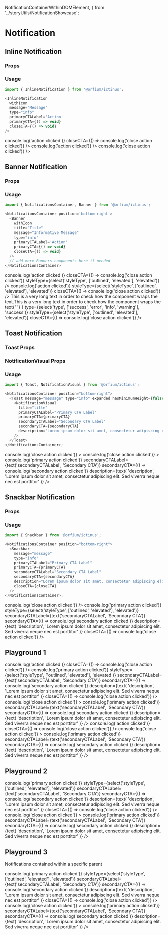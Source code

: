   NotificationContainerWithinDOMElement,
} from '../storyUtils/NotificationShowcase';

<Meta title="Design System/Notification" component={InlineNotification} />

# Notification

## Inline Notification

### Props

<Props of={InlineNotification} />

### Usage

```js
import { InlineNotification } from '@orfium/ictinus';

<InlineNotification
  withIcon
  message="Message"
  type="info"
  primaryCTALabel='Action'
  primaryCTA={() => void}
  closeCTA={() => void}
/>
```

<Preview>
  <Story
    name="Inline Notification"
    parameters={{
      decorators: [withKnobs],
    }}
  >
    <Stack>
      <PresentComponent name="" width={768}>
        <InlineNotification
          withIcon={boolean('withIcon', true)}
          styleType={select('styleType', ['outlined', 'elevated'], 'elevated')}
          message={text('message', 'Informative Message')}
          type={select('type', ['success', 'error', 'info', 'warning'], 'success')}
        />
      </PresentComponent>
      <PresentComponent name="" width={768}>
        <InlineNotification
          withIcon={boolean('withIcon', true)}
          message={text('message', 'Informative Message')}
          type={select('type', ['success', 'error', 'info', 'warning'], 'success')}
          styleType={select('styleType', ['outlined', 'elevated'], 'elevated')}
          primaryCTALabel={text('primaryCTALabel', 'Action')}
          primaryCTA={() => console.log('action clicked')}
          closeCTA={() => console.log('close action clicked')}
        />
      </PresentComponent>
      <PresentComponent name="" width={768}>
        <InlineNotification
          withIcon={boolean('withIcon', true)}
          message={text('message', 'Informative Message')}
          styleType={select('styleType', ['outlined', 'elevated'], 'elevated')}
          type={select('type', ['success', 'error', 'info', 'warning'], 'success')}
          primaryCTALabel={text('primaryCTALabel', 'Action')}
          primaryCTA={() => console.log('action clicked')}
        />
      </PresentComponent>
      <PresentComponent name="" width={768}>
        <InlineNotification
          withIcon={boolean('withIcon', true)}
          message={text('message', 'Informative Message')}
          type={select('type', ['success', 'error', 'info', 'warning'], 'success')}
          styleType={select('styleType', ['outlined', 'elevated'], 'elevated')}
          closeCTA={() => console.log('close action clicked')}
        />
      </PresentComponent>
    </Stack>
  </Story>
</Preview>

## Banner Notification

### Props

<Props of={Banner} />

### Usage

```js
import { NotificationsContainer, Banner } from '@orfium/ictinus';

<NotificationsContainer position='bottom-right'>
  <Banner
    withIcon
    title="Title"
    message="Informative Message"
    type="info"
    primaryCTALabel='Action'
    primaryCTA={() => void}
    closeCTA={() => void}
  />
  // add more Banners components here if needed
</NotificationsContainer>
```

<Preview>
  <Story name="Banner Notification" parameters={{ decorators: [withKnobs] }}>
    <PresentComponent name="" width={1024}>
      <NotificationShowcase>
        <NotificationsContainer
          position={select(
            'position',
            ['top-right', 'top-left', 'bottom-left', 'bottom-right'],
            'bottom-right'
          )}
        >
          <Banner
            withIcon={boolean('icon', true)}
            title={text('title', 'This is the heading:')}
            message={text('message', 'This is the info')}
            type={select('type', ['success', 'error', 'info', 'warning'], 'success')}
            primaryCTALabel={text('primaryCTALabel', 'Action')}
            primaryCTA={() => console.log('action clicked')}
            closeCTA={() => console.log('close action clicked')}
            styleType={select('styleType', ['outlined', 'elevated'], 'elevated')}
          />
          <Banner
            withIcon={boolean('icon', true)}
            title={text('title', 'This is the heading:')}
            message={text('message', 'This is the info')}
            type={select('type', ['success', 'error', 'info', 'warning'], 'success')}
            primaryCTALabel={text('primaryCTALabel', 'Action')}
            primaryCTA={() => console.log('action clicked')}
            styleType={select('styleType', ['outlined', 'elevated'], 'elevated')}
            closeCTA={() => console.log('close action clicked')}
          />
          <Banner
            withIcon={boolean('icon', true)}
            message={
              <div style={{ maxWidth: '404px' }}>
                This is a very long text in order to check how the component wraps the text.This is
                a very long text in order to check how the component wraps the text{' '}
              </div>
            }
            type={select('type', ['success', 'error', 'info', 'warning'], 'success')}
            styleType={select('styleType', ['outlined', 'elevated'], 'elevated')}
            closeCTA={() => console.log('close action clicked')}
          />
        </NotificationsContainer>
      </NotificationShowcase>
    </PresentComponent>
  </Story>
</Preview>

## Toast Notification

### Toast Props

<Props of={Toast} />

### NotificationVisual Props

<Props of={NotificationVisual} />

### Usage

```js
import { Toast, NotificationVisual } from '@orfium/ictinus';

<NotificationsContainer position="bottom-right">
  <Toast message="message" type="info" expanded hasMinimumHeight={false} closeCTA={closeCTA}>
    <NotificationVisual
      title="title"
      primaryCTALabel="Primary CTA Label"
      primaryCTA={primaryCTA}
      secondaryCTALabel="Secondary CTA Label"
      secondaryCTA={secondaryCTA}
      description="Lorem ipsum dolor sit amet, consectetur adipiscing elit. Sed viverra neque nec est porttitor"
    />
  </Toast>
</NotificationsContainer>;
```

<Preview>
  <Story name="Toast Notification" parameters={{ decorators: [withKnobs] }}>
    <PresentComponent name="" width={768}>
      <NotificationShowcase>
        <NotificationsContainer
          position={select(
            'position',
            ['top-right', 'top-left', 'bottom-left', 'bottom-right'],
            'bottom-right'
          )}
        >
          <Toast
            message={text('message', 'Informative Message')}
            type={select('type', ['success', 'error', 'info', 'warning'], 'success')}
            expanded
            hasMinimumHeight={false}
            styleType={select('styleType', ['outlined', 'elevated'], 'elevated')}
            closeCTA={() => console.log('close action clicked')}
          >
            <NotificationVisual
              title={text('title', 'Message heading')}
              description={text(
                'description',
                'Lorem ipsum dolor sit amet, consectetur adipiscing elit. Sed viverra neque nec est porttitor'
              )}
            />
          </Toast>
          <Toast
            message={text('message', 'Informative Message')}
            type={select('type', ['success', 'error', 'info', 'warning'], 'success')}
            expanded
            hasMinimumHeight={false}
            styleType={select('styleType', ['outlined', 'elevated'], 'elevated')}
            closeCTA={() => console.log('close action clicked')}
          >
            <NotificationVisual
              title={text('title', 'Message heading')}
              primaryCTALabel={text('primaryCTALabel', 'Primary CTA')}
              primaryCTA={() => console.log('primary action clicked')}
              secondaryCTALabel={text('secondaryCTALabel', 'Secondary CTA')}
              secondaryCTA={() => console.log('secondary action clicked')}
              description={text(
                'description',
                'Lorem ipsum dolor sit amet, consectetur adipiscing elit. Sed viverra neque nec est porttitor'
              )}
            />
          </Toast>
        </NotificationsContainer>
      </NotificationShowcase>
    </PresentComponent>
  </Story>
</Preview>

## Snackbar Notification

### Props

<Props of={Snackbar} />

### Usage

```js
import { Snackbar } from '@orfium/ictinus';

<NotificationsContainer position="bottom-right">
  <Snackbar
    message="message"
    type="info"
    primaryCTALabel="Primary CTA Label"
    primaryCTA={primaryCTA}
    secondaryCTALabel="Secondary CTA Label"
    secondaryCTA={secondaryCTA}
    description="Lorem ipsum dolor sit amet, consectetur adipiscing elit. Sed viverra neque nec est porttitor"
    closeCTA={closeCTA}
  />
</NotificationsContainer>;
```

<Preview>
  <Story name="Snackbar Notification" parameters={{ decorators: [withKnobs] }}>
    <PresentComponent name="" width={768}>
      <NotificationShowcase>
        <NotificationsContainer
          position={select(
            'position',
            ['top-right', 'top-left', 'bottom-left', 'bottom-right'],
            'bottom-right'
          )}
        >
          <Snackbar
            message={text('message', 'This is the info')}
            type={select('type', ['success', 'error', 'info', 'warning'], 'success')}
            styleType={select('styleType', ['outlined', 'elevated'], 'elevated')}
            description={text(
              'description',
              'Lorem ipsum dolor sit amet, consectetur adipiscing elit. Sed viverra neque nec est porttitor'
            )}
            closeCTA={() => console.log('close action clicked')}
          />
          <Snackbar
            message={text('message', 'This is the info')}
            type={select('type', ['success', 'error', 'info', 'warning'], 'success')}
            primaryCTALabel={text('primaryCTALabel', 'Primary CTA')}
            primaryCTA={() => console.log('primary action clicked')}
            styleType={select('styleType', ['outlined', 'elevated'], 'elevated')}
            secondaryCTALabel={text('secondaryCTALabel', 'Secondary CTA')}
            secondaryCTA={() => console.log('secondary action clicked')}
            description={text(
              'description',
              'Lorem ipsum dolor sit amet, consectetur adipiscing elit. Sed viverra neque nec est porttitor'
            )}
            closeCTA={() => console.log('close action clicked')}
          />
        </NotificationsContainer>
      </NotificationShowcase>
    </PresentComponent>
  </Story>
</Preview>

## Playground 1

<Preview>
  <Story
    name="Playground 1"
    parameters={{
      decorators: [withKnobs],
      docs: { iframeHeight: 500 },
    }}
  >
    <PresentComponent name="" width={768}>
      <NotificationShowcase>
        <NotificationsContainer
          position={select(
            'position',
            ['top-right', 'top-left', 'bottom-left', 'bottom-right'],
            'bottom-right'
          )}
        >
          <Banner
            withIcon={boolean('icon', true)}
            title={text('title', 'This is the heading:')}
            message={text('message', 'This is the info')}
            type={select('type', ['success', 'error', 'info', 'warning'], 'success')}
            primaryCTALabel={text('primaryCTALabel', 'Action')}
            styleType={select('styleType', ['outlined', 'elevated'], 'elevated')}
            primaryCTA={() => console.log('action clicked')}
            closeCTA={() => console.log('close action clicked')}
          />
          <Snackbar
            message={text('message', 'This is the info')}
            type={select('type', ['success', 'error', 'info', 'warning'], 'success')}
            primaryCTALabel={text('primaryCTALabel', 'Primary CTA')}
            primaryCTA={() => console.log('primary action clicked')}
            styleType={select('styleType', ['outlined', 'elevated'], 'elevated')}
            secondaryCTALabel={text('secondaryCTALabel', 'Secondary CTA')}
            secondaryCTA={() => console.log('secondary action clicked')}
            description={text(
              'description',
              'Lorem ipsum dolor sit amet, consectetur adipiscing elit. Sed viverra neque nec est porttitor'
            )}
            closeCTA={() => console.log('close action clicked')}
          />
          <Toast
            message={text('message', 'Informative Message')}
            type={select('type', ['success', 'error', 'info', 'warning'], 'success')}
            styleType={select('styleType', ['outlined', 'elevated'], 'elevated')}
            expanded
            closeCTA={() => console.log('close action clicked')}
          >
            <NotificationVisual
              title={text('title', 'Message heading')}
              primaryCTALabel={text('primaryCTALabel', 'Primary CTA')}
              primaryCTA={() => console.log('primary action clicked')}
              secondaryCTALabel={text('secondaryCTALabel', 'Secondary CTA')}
              secondaryCTA={() => console.log('secondary action clicked')}
              description={text(
                'description',
                'Lorem ipsum dolor sit amet, consectetur adipiscing elit. Sed viverra neque nec est porttitor'
              )}
            />
          </Toast>
          <Banner
            withIcon={boolean('icon', true)}
            title={text('title', 'This is the heading:')}
            message={text('message', 'This is the info')}
            type={select('type', ['success', 'error', 'info', 'warning'], 'success')}
            styleType={select('styleType', ['outlined', 'elevated'], 'elevated')}
            primaryCTALabel={text('primaryCTALabel', 'Action')}
            primaryCTA={() => console.log('action clicked')}
            closeCTA={() => console.log('close action clicked')}
          />
          <Toast
            message={text('message', 'Informative Message')}
            type={select('type', ['success', 'error', 'info', 'warning'], 'success')}
            styleType={select('styleType', ['outlined', 'elevated'], 'elevated')}
            expanded
            closeCTA={() => console.log('close action clicked')}
          >
            <NotificationVisual
              title={text('title', 'Message heading')}
              primaryCTALabel={text('primaryCTALabel', 'Primary CTA')}
              primaryCTA={() => console.log('primary action clicked')}
              secondaryCTALabel={text('secondaryCTALabel', 'Secondary CTA')}
              secondaryCTA={() => console.log('secondary action clicked')}
              description={text(
                'description',
                'Lorem ipsum dolor sit amet, consectetur adipiscing elit. Sed viverra neque nec est porttitor'
              )}
            />
          </Toast>
        </NotificationsContainer>
      </NotificationShowcase>
    </PresentComponent>
  </Story>
</Preview>

## Playground 2

<Preview>
  <Story
    name="Playground 2"
    parameters={{
      decorators: [withKnobs],
      docs: { iframeHeight: 500 },
    }}
  >
    <PresentComponent name="" width={768}>
      <NotificationShowcase>
        <NotificationsContainer
          position={select(
            'position',
            ['top-right', 'top-left', 'bottom-left', 'bottom-right'],
            'bottom-right'
          )}
        >
          <Snackbar
            message={text('message', 'This is the info')}
            type={select('type', ['success', 'error', 'info', 'warning'], 'success')}
            primaryCTALabel={text('primaryCTALabel', 'Primary CTA')}
            primaryCTA={() => console.log('primary action clicked')}
            styleType={select('styleType', ['outlined', 'elevated'], 'elevated')}
            secondaryCTALabel={text('secondaryCTALabel', 'Secondary CTA')}
            secondaryCTA={() => console.log('secondary action clicked')}
            description={text(
              'description',
              'Lorem ipsum dolor sit amet, consectetur adipiscing elit. Sed viverra neque nec est porttitor'
            )}
            closeCTA={() => console.log('close action clicked')}
          />
          <Toast
            message={text('message', 'Informative Message')}
            type={select('type', ['success', 'error', 'info', 'warning'], 'success')}
            styleType={select('styleType', ['outlined', 'elevated'], 'elevated')}
            expanded
            closeCTA={() => console.log('close action clicked')}
          >
            <NotificationVisual
              title={text('title', 'Message heading')}
              primaryCTALabel={text('primaryCTALabel', 'Primary CTA')}
              primaryCTA={() => console.log('primary action clicked')}
              secondaryCTALabel={text('secondaryCTALabel', 'Secondary CTA')}
              secondaryCTA={() => console.log('secondary action clicked')}
              description={text(
                'description',
                'Lorem ipsum dolor sit amet, consectetur adipiscing elit. Sed viverra neque nec est porttitor'
              )}
            />
          </Toast>
        </NotificationsContainer>
      </NotificationShowcase>
    </PresentComponent>
  </Story>
</Preview>

## Playground 3

Notifications contained within a specific parent

<Preview>
  <Story
    name="Playground 3"
    parameters={{
      decorators: [withKnobs],
      docs: { iframeHeight: 500 },
    }}
  >
    <PresentComponent name="" width={768}>
      <NotificationShowcase>
        <NotificationContainerWithinDOMElement id={'pl-3'}>
          <Snackbar
            message={text('message', 'This is the info')}
            type={select('type', ['success', 'error', 'info', 'warning'], 'success')}
            primaryCTALabel={text('primaryCTALabel', 'Primary CTA')}
            primaryCTA={() => console.log('primary action clicked')}
            styleType={select('styleType', ['outlined', 'elevated'], 'elevated')}
            secondaryCTALabel={text('secondaryCTALabel', 'Secondary CTA')}
            secondaryCTA={() => console.log('secondary action clicked')}
            description={text(
              'description',
              'Lorem ipsum dolor sit amet, consectetur adipiscing elit. Sed viverra neque nec est porttitor'
            )}
            closeCTA={() => console.log('close action clicked')}
          />
          <Toast
            message={text('message', 'Informative Message')}
            type={select('type', ['success', 'error', 'info', 'warning'], 'success')}
            styleType={select('styleType', ['outlined', 'elevated'], 'elevated')}
            expanded
            closeCTA={() => console.log('close action clicked')}
          >
            <NotificationVisual
              title={text('title', 'Message heading')}
              primaryCTALabel={text('primaryCTALabel', 'Primary CTA')}
              primaryCTA={() => console.log('primary action clicked')}
              secondaryCTALabel={text('secondaryCTALabel', 'Secondary CTA')}
              secondaryCTA={() => console.log('secondary action clicked')}
              description={text(
                'description',
                'Lorem ipsum dolor sit amet, consectetur adipiscing elit. Sed viverra neque nec est porttitor'
              )}
            />
          </Toast>
        </NotificationContainerWithinDOMElement>
      </NotificationShowcase>
    </PresentComponent>
  </Story>
</Preview>
